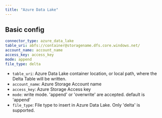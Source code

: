 ```yaml
---
title: "Azure Data Lake"
---
```




## Basic config

```yaml
connector_type: azure_data_lake
table_uri: abfs://container@storagename.dfs.core.windows.net/
account_name: account_name
access_key: access_key
mode: append
file_type: delta
```

* `table_uri`: Azure Data Lake container location, or local path, where the Delta Table will be written.
* `account_name`: Azure Storage Account name
* `access_key`: Azure Storage Access key
* `mode`: write mode. 'append' or 'overwrite' are accepted. default is 'append'
* `file_type`: File type to insert in Azure Data Lake. Only 'delta' is supported.
